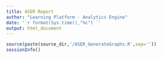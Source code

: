 ```yaml
---
title: ASER Report
author: "Learning Platform - Analytics Engine"
date: '`r format(Sys.time(),"%c") `'
output: html_document
---
```


```r
source(paste(source_dir,'/ASER_GenerateGraphs.R',sep=''))
sessionInfo()
```
